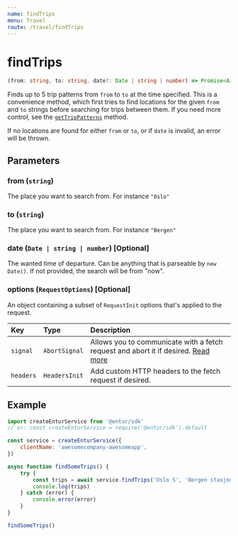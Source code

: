 ```yaml
---
name: findTrips
menu: Travel
route: /travel/findTrips
---
```


# findTrips

```typescript
(from: string, to: string, date?: Date | string | number) => Promise<Array<TripPattern>>
```

Finds up to 5 trip patterns from `from` to `to` at the time specified. This is a convenience method, which first tries to find locations for the given `from` and `to` strings before searching for trips between them. If you need more control, see the [`getTripPatterns`](/travel/getTripPatterns) method.

If no locations are found for either `from` or `to`, or if `date` is invalid, an error will be thrown.

## Parameters

### from (`string`)

The place you want to search from. For instance `"Oslo"`

### to (`string`)

The place you want to search from. For instance `"Bergen"`

### date (`Date | string | number`) [Optional]

The wanted time of departure. Can be anything that is parseable by `new Date()`. If not provided, the search will be from "now".

### options (`RequestOptions`) [Optional]

An object containing a subset of `RequestInit` options that's applied to the request.

| Key      | Type          | Description                                                                                                                                       |
| :------- | :------------ | :------------------------------------------------------------------------------------------------------------------------------------------------ |
| `signal` | `AbortSignal` | Allows you to communicate with a fetch request and abort it if desired. [Read more](https://developer.mozilla.org/en-US/docs/Web/API/AbortSignal) |
| `headers`| `HeadersInit` | Add custom HTTP headers to the fetch request if desired.                                                                                          |

## Example

```javascript
import createEnturService from '@entur/sdk'
// or: const createEnturService = require('@entur/sdk').default

const service = createEnturService({
    clientName: 'awesomecompany-awesomeapp',
})

async function findSomeTrips() {
    try {
        const trips = await service.findTrips('Oslo S', 'Bergen stasjon')
        console.log(trips)
    } catch (error) {
        console.error(error)
    }
}

findSomeTrips()
```

